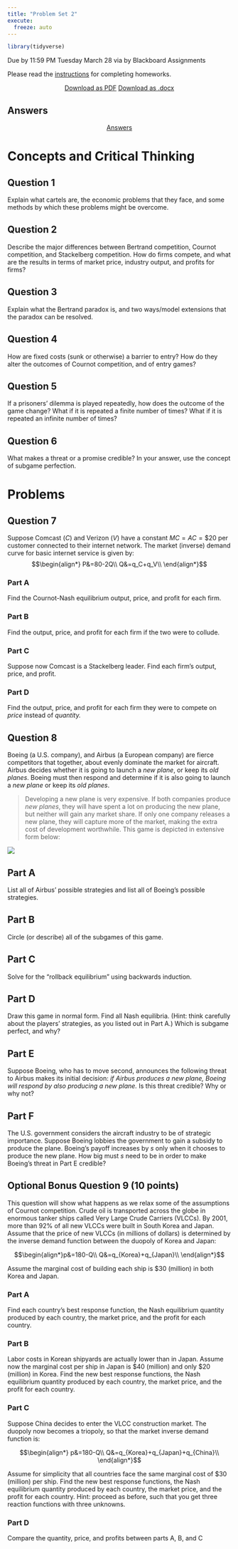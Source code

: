 ```yaml
---
title: "Problem Set 2"
execute: 
  freeze: auto
---
```


```r
library(tidyverse)
```

::: {.callout-warning appearance="minimal"}
Due by 11:59 PM Tuesday March 28 via by Blackboard Assignments
:::

Please read the [instructions](https://ios23.classes.ryansafner.com/assignments/problem-sets) for completing homeworks.

<p style="text-align:center;"><a class="btn btn-primary btn-lg" target="_blank" href="/files/assignment/02-problem-set-pdf.pdf"><i class="fas fa-file-pdf"></i> Download as PDF</a> <a class="btn btn-primary btn-lg" target="_blank" href="/files/assignment/02-problem-set-docx.docx"><i class="fa-regular fa-file-word"></i> Download as .docx</a></p>

## Answers

<p style="text-align:center"><a target="_blank" href="/files/assignment/02-problem-set-answers.html"><span class="btn btn-primary btn-lg"><i class="far fa-life-ring"></i> Answers</a> </p>

# Concepts and Critical Thinking

## Question 1

Explain what cartels are, the economic problems that they face, and some methods by which these problems might be overcome. 

## Question 2

Describe the major differences between Bertrand competition, Cournot competition, and Stackelberg competition. How do firms compete, and what are the results in terms of market price, industry output, and profits for firms? 

## Question 3

Explain what the Bertrand paradox is, and two ways/model extensions that the paradox can be resolved. 

## Question 4

How are fixed costs (sunk or otherwise) a barrier to entry? How do they alter the outcomes of Cournot competition, and of entry games?

## Question 5

If a prisoners’ dilemma is played repeatedly, how does the outcome of the game change? What if it is repeated a finite number of times? What if it is repeated an infinite number of times?

## Question 6

What makes a threat or a promise credible? In your answer, use the concept of subgame perfection.

# Problems

## Question 7

Suppose Comcast $(C)$ and Verizon $(V)$ have a constant $MC=AC=\$20$ per customer connected to their internet network. The market (inverse) demand curve for basic internet service is given by:
$$\begin{align*}
P&=80-2Q\\
Q&=q_C+q_V\\
\end{align*}$$

### Part A

Find the Cournot-Nash equilibrium output, price, and profit for each firm.

### Part B

Find the output, price, and profit for each firm if the two were to collude.

### Part C

Suppose now Comcast is a Stackelberg leader. Find each firm's output, price, and profit.

### Part D

Find the output, price, and profit for each firm they were to compete on *price* instead of *quantity.*

## Question 8

Boeing (a U.S. company), and Airbus (a European company) are fierce competitors that together, about evenly dominate the market for aircraft. Airbus decides whether it is going to launch a *new plane*, or keep its *old planes*. Boeing must then respond and determine if it is also going to launch a *new plane* or keep its *old planes*. 

> Developing a new plane is very expensive. If both companies produce *new planes*, they will have spent a lot on producing the new plane, but neither will gain any market share. If only one company releases a new plane, they will capture more of the market, making the extra cost of development worthwhile. This game is depicted in extensive form below:

![](https://www.dropbox.com/s/zexswebz08nxtkb/iohwgame.png?raw=1)

## Part A

List all of Airbus' possible strategies and list all of Boeing's possible strategies.

## Part B

Circle (or describe) all of the subgames of this game.

## Part C

Solve for the "rollback equilibrium" using backwards induction.

## Part D

Draw this game in normal form. Find all Nash equilibria. (Hint: think carefully about the players' strategies, as you listed out in Part A.) Which is subgame perfect, and why?

## Part E

Suppose Boeing, who has to move second, announces the following threat to Airbus makes its initial decision: *if Airbus produces a new plane, Boeing will respond by also producing a new plane.* Is this threat credible? Why or why not?

## Part F

The U.S. government considers the aircraft industry to be of strategic importance. Suppose Boeing lobbies the government to gain a subsidy to produce the plane. Boeing's payoff increases by $s$ only when it chooses to produce the new plane. How big must $s$ need to be in order to make Boeing's threat in Part E credible?

## Optional Bonus Question 9 (10 points)

This question will show what happens as we relax some of the assumptions of Cournot competition. Crude oil is transported across the globe in enormous tanker ships called Very Large Crude Carriers (VLCCs). By 2001, more than 92% of all new VLCCs were built in South Korea and Japan. Assume that the price of new VLCCs (in millions of dollars) is determined by the inverse demand function between the duopoly of Korea and Japan: 

$$\begin{align*}p&=180-Q\\
Q&=q_{Korea}+q_{Japan}\\
\end{align*}$$

Assume the marginal cost of building each ship is <span>&#36;</span>30 (million) in both Korea and Japan.

### Part A

Find each country's best response function, the Nash equilibrium quantity produced by each country, the market price, and the profit for each country.

### Part B

Labor costs in Korean shipyards are actually lower than in Japan. Assume now the marginal cost per ship in Japan is <span>&#36;</span>40 (million) and only <span>&#36;</span>20 (million) in Korea. Find the new best response functions, the Nash equilibrium quantity produced by each country, the market price, and the profit for each country.

### Part C

Suppose China decides to enter the VLCC construction market. The duopoly now becomes a triopoly, so that the market inverse demand function is:

$$\begin{align*}
p&=180-Q\\
Q&=q_{Korea}+q_{Japan}+q_{China}\\
\end{align*}$$

Assume for simplicity that all countries face the same marginal cost of <span>&#36;</span>30 (million) per ship. Find the new best response functions, the Nash equilibrium quantity produced by each country, the market price, and the profit for each country. Hint: proceed as before, such that you get three reaction functions with three unknowns.

### Part D

Compare the quantity, price, and profits between parts A, B, and C